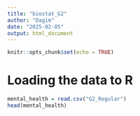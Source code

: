 ```yaml
---
title: "biostat_G2"
author: "Dagim"
date: "2025-02-05"
output: html_document
---
```


```r
knitr::opts_chunk$set(echo = TRUE)
```

# Loading the data to R

```r
mental_health = read.csv("G2_Regular")
head(mental_health)
```

